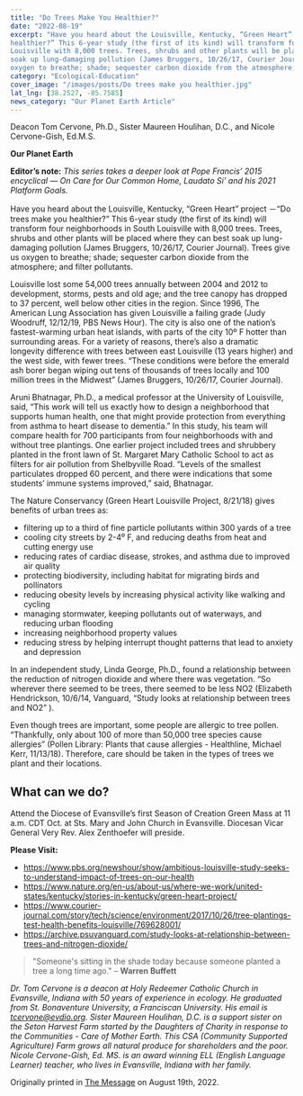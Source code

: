 ```yaml
---
title: "Do Trees Make You Healthier?"
date: "2022-08-19"
excerpt: "Have you heard about the Louisville, Kentucky, “Green Heart” project －“Do trees make you
healthier?” This 6-year study (the first of its kind) will transform four neighborhoods in South
Louisville with 8,000 trees. Trees, shrubs and other plants will be placed where they can best
soak up lung-damaging pollution (James Bruggers, 10/26/17, Courier Journal). Trees give us
oxygen to breathe; shade; sequester carbon dioxide from the atmosphere; and filter pollutants."
category: "Ecological-Education"
cover_image: "/images/posts/Do trees make you healthier.jpg"
lat_lng: [38.2527, -85.7585]
news_category: "Our Planet Earth Article"
---
```


Deacon Tom Cervone, Ph.D., Sister Maureen Houlihan, D.C., and Nicole Cervone-Gish, Ed.M.S.

**Our Planet Earth**

**Editor’s note:**
_This series takes a deeper look at Pope Francis’ 2015 encyclical ― On Care for Our Common
Home, Laudato Si’ and his 2021 Platform Goals._

Have you heard about the Louisville, Kentucky, “Green Heart” project －“Do trees make you
healthier?” This 6-year study (the first of its kind) will transform four neighborhoods in South
Louisville with 8,000 trees. Trees, shrubs and other plants will be placed where they can best
soak up lung-damaging pollution (James Bruggers, 10/26/17, Courier Journal). Trees give us
oxygen to breathe; shade; sequester carbon dioxide from the atmosphere; and filter pollutants.

Louisville lost some 54,000 trees annually between 2004 and 2012 to development, storms, pests
and old age; and the tree canopy has dropped to 37 percent, well below other cities in the region.
Since 1996, The American Lung Association has given Louisville a failing grade (Judy
Woodruff, 12/12/19, PBS News Hour). The city is also one of the nation’s fastest-warming urban
heat islands, with parts of the city 10º F hotter than surrounding areas. For a variety of reasons,
there’s also a dramatic longevity difference with trees between east Louisville (13 years higher)
and the west side, with fewer trees. “These conditions were before the emerald ash borer began
wiping out tens of thousands of trees locally and 100 million trees in the Midwest” (James
Bruggers, 10/26/17, Courier Journal).

Aruni Bhatnagar, Ph.D., a medical professor at the University of Louisville, said, “This work
will tell us exactly how to design a neighborhood that supports human health, one that might
provide protection from everything from asthma to heart disease to dementia.” In this study, his
team will compare health for 700 participants from four neighborhoods with and without tree
plantings. One earlier project included trees and shrubbery planted in the front lawn of St.
Margaret Mary Catholic School to act as filters for air pollution from Shelbyville Road. “Levels
of the smallest particulates dropped 60 percent, and there were indications that some students’
immune systems improved,” said, Bhatnagar.

The Nature Conservancy (Green Heart Louisville Project, 8/21/18) gives benefits of urban trees
as:

- filtering up to a third of fine particle pollutants within 300 yards of a tree
- cooling city streets by 2-4⁰ F, and reducing deaths from heat and cutting energy use
- reducing rates of cardiac disease, strokes, and asthma due to improved air quality
- protecting biodiversity, including habitat for migrating birds and pollinators
- reducing obesity levels by increasing physical activity like walking and cycling
- managing stormwater, keeping pollutants out of waterways, and reducing urban flooding
- increasing neighborhood property values
- reducing stress by helping interrupt thought patterns that lead to anxiety and depression

In an independent study, Linda George, Ph.D., found a relationship between the reduction of
nitrogen dioxide and where there was vegetation. “So wherever there seemed to be trees, there
seemed to be less NO2 (Elizabeth Hendrickson, 10/6/14, Vanguard, “Study looks at relationship
between trees and NO2” ).

Even though trees are important, some people are allergic to tree pollen. “Thankfully, only about
100 of more than 50,000 tree species cause allergies” (Pollen Library: Plants that cause allergies
\- Healthline, Michael Kerr, 11/13/18). Therefore, care should be taken in the types of trees we
plant and their locations.

## What can we do?

Attend the Diocese of Evansville’s first Season of Creation Green Mass at 11 a.m. CDT Oct. at
Sts. Mary and John Church in Evansville. Diocesan Vicar General Very Rev. Alex Zenthoefer
will preside.

**Please Visit:**

- https://www.pbs.org/newshour/show/ambitious-louisville-study-seeks-to-understand-impact-of-trees-on-our-health
- https://www.nature.org/en-us/about-us/where-we-work/united-states/kentucky/stories-in-kentucky/green-heart-project/
- https://www.courier-journal.com/story/tech/science/environment/2017/10/26/tree-plantings-test-health-benefits-louisville/769628001/
- https://archive.psuvanguard.com/study-looks-at-relationship-between-trees-and-nitrogen-dioxide/

> &quot;Someone&#39;s sitting in the shade today because someone planted a tree a long time ago.&quot;
> – **Warren Buffett**

_Dr. Tom Cervone is a deacon at Holy Redeemer Catholic Church in Evansville, Indiana with 50
years of experience in ecology. He graduated from St. Bonaventure University, a Franciscan
University. His email is tcervone@evdio.org. Sister Maureen Houlihan, D.C. is a support sister
on the Seton Harvest Farm started by the Daughters of Charity in response to the Communities -
Care of Mother Earth. This CSA (Community Supported Agriculture) Farm grows all natural
produce for shareholders and the poor. Nicole Cervone-Gish, Ed. MS. is an award winning ELL
(English Language Learner) teacher, who lives in Evansville, Indiana with her family._

Originally printed in [The Message](https://evdiomessage.org/) on August 19th, 2022.
